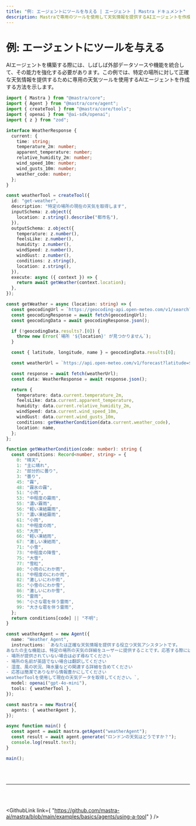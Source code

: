 ```yaml
---
title: "例: エージェントにツールを与える | エージェント | Mastra ドキュメント"
description: Mastraで専用のツールを使用して天気情報を提供するAIエージェントを作成する例。
---
```



# 例: エージェントにツールを与える

AIエージェントを構築する際には、しばしば外部データソースや機能を統合して、その能力を強化する必要があります。この例では、特定の場所に対して正確な天気情報を提供するために専用の天気ツールを使用するAIエージェントを作成する方法を示します。

```ts showLineNumbers copy
import { Mastra } from "@mastra/core";
import { Agent } from "@mastra/core/agent";
import { createTool } from "@mastra/core/tools";
import { openai } from "@ai-sdk/openai";
import { z } from "zod";

interface WeatherResponse {
  current: {
    time: string;
    temperature_2m: number;
    apparent_temperature: number;
    relative_humidity_2m: number;
    wind_speed_10m: number;
    wind_gusts_10m: number;
    weather_code: number;
  };
}

const weatherTool = createTool({
  id: "get-weather",
  description: "特定の場所の現在の天気を取得します",
  inputSchema: z.object({
    location: z.string().describe("都市名"),
  }),
  outputSchema: z.object({
    temperature: z.number(),
    feelsLike: z.number(),
    humidity: z.number(),
    windSpeed: z.number(),
    windGust: z.number(),
    conditions: z.string(),
    location: z.string(),
  }),
  execute: async ({ context }) => {
    return await getWeather(context.location);
  },
});

const getWeather = async (location: string) => {
  const geocodingUrl = `https://geocoding-api.open-meteo.com/v1/search?name=${encodeURIComponent(location)}&count=1`;
  const geocodingResponse = await fetch(geocodingUrl);
  const geocodingData = await geocodingResponse.json();

  if (!geocodingData.results?.[0]) {
    throw new Error(`場所 '${location}' が見つかりません`);
  }

  const { latitude, longitude, name } = geocodingData.results[0];

  const weatherUrl = `https://api.open-meteo.com/v1/forecast?latitude=${latitude}&longitude=${longitude}&current=temperature_2m,apparent_temperature,relative_humidity_2m,wind_speed_10m,wind_gusts_10m,weather_code`;

  const response = await fetch(weatherUrl);
  const data: WeatherResponse = await response.json();

  return {
    temperature: data.current.temperature_2m,
    feelsLike: data.current.apparent_temperature,
    humidity: data.current.relative_humidity_2m,
    windSpeed: data.current.wind_speed_10m,
    windGust: data.current.wind_gusts_10m,
    conditions: getWeatherCondition(data.current.weather_code),
    location: name,
  };
};

function getWeatherCondition(code: number): string {
  const conditions: Record<number, string> = {
    0: "晴天",
    1: "主に晴れ",
    2: "部分的に曇り",
    3: "曇り",
    45: "霧",
    48: "霧氷の霧",
    51: "小雨",
    53: "中程度の霧雨",
    55: "濃い霧雨",
    56: "軽い凍結霧雨",
    57: "濃い凍結霧雨",
    61: "小雨",
    63: "中程度の雨",
    65: "大雨",
    66: "軽い凍結雨",
    67: "激しい凍結雨",
    71: "小雪",
    73: "中程度の降雪",
    75: "大雪",
    77: "雪粒",
    80: "小雨のにわか雨",
    81: "中程度のにわか雨",
    82: "激しいにわか雨",
    85: "小雪のにわか雪",
    86: "激しいにわか雪",
    95: "雷雨",
    96: "小さな雹を伴う雷雨",
    99: "大きな雹を伴う雷雨",
  };
  return conditions[code] || "不明";
}

const weatherAgent = new Agent({
  name: "Weather Agent",
  instructions: `あなたは正確な天気情報を提供する役立つ天気アシスタントです。
あなたの主な機能は、特定の場所の天気の詳細をユーザーに提供することです。応答する際には：
- 場所が提供されていない場合は必ず尋ねてください
- 場所の名前が英語でない場合は翻訳してください
- 湿度、風の状況、降水量などの関連する詳細を含めてください
- 応答は簡潔でありながら情報豊かにしてください
weatherToolを使用して現在の天気データを取得してください。`,
  model: openai("gpt-4o-mini"),
  tools: { weatherTool },
});

const mastra = new Mastra({
  agents: { weatherAgent },
});

async function main() {
  const agent = await mastra.getAgent("weatherAgent");
  const result = await agent.generate("ロンドンの天気はどうですか？");
  console.log(result.text);
}

main();
```

<br />
<br />
<hr className="dark:border-[#404040] border-gray-300" />
<br />
<br />

<GithubLink
  link={
    "https://github.com/mastra-ai/mastra/blob/main/examples/basics/agents/using-a-tool"
  }
/>

